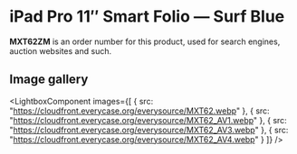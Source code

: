 
# iPad Pro 11″ Smart Folio — Surf Blue

<Callout type='info' emoji='👉🏻'>**MXT62ZM** is an order number for this product, used for search engines, auction websites and such.</Callout>

## Image gallery

<LightboxComponent
    images={[
      {
        src: "https://cloudfront.everycase.org/everysource/MXT62.webp"
      },
      {
        src: "https://cloudfront.everycase.org/everysource/MXT62_AV1.webp"
      },
      {
        src: "https://cloudfront.everycase.org/everysource/MXT62_AV3.webp"
      },
      {
        src: "https://cloudfront.everycase.org/everysource/MXT62_AV4.webp"
      }
    ]}
  />
